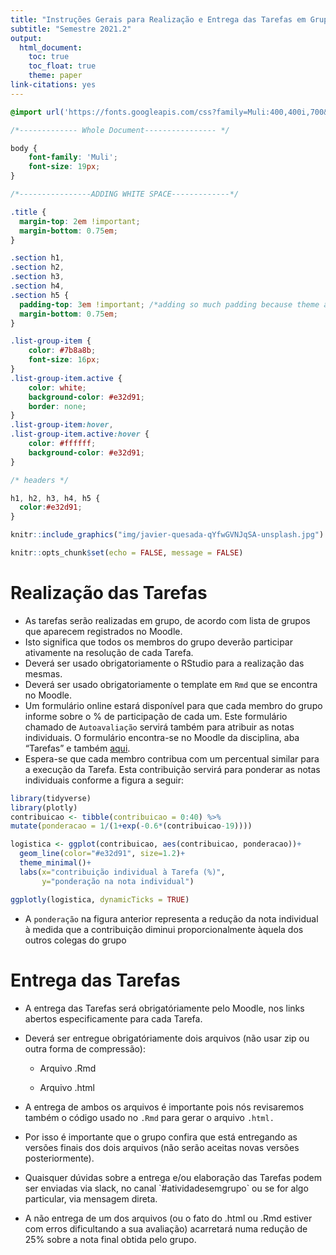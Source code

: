 ```yaml
---
title: "Instruções Gerais para Realização e Entrega das Tarefas em Grupo"
subtitle: "Semestre 2021.2"
output: 
  html_document:
    toc: true
    toc_float: true
    theme: paper
link-citations: yes
---
```


```css

@import url('https://fonts.googleapis.com/css?family=Muli:400,400i,700&display=swap');

/*------------- Whole Document---------------- */

body {
    font-family: 'Muli';
    font-size: 19px;
}

/*----------------ADDING WHITE SPACE-------------*/

.title {
  margin-top: 2em !important;
  margin-bottom: 0.75em;
}

.section h1,
.section h2, 
.section h3, 
.section h4, 
.section h5 { 
  padding-top: 3em !important; /*adding so much padding because theme adds a margin-top: -65px by default */
  margin-bottom: 0.75em;
}

.list-group-item {
    color: #7b8a8b;
    font-size: 16px;
}
.list-group-item.active {
    color: white;
    background-color: #e32d91;
    border: none;
}
.list-group-item:hover, 
.list-group-item.active:hover {
    color: #ffffff;
    background-color: #e32d91;
}

/* headers */

h1, h2, h3, h4, h5 {
  color:#e32d91;
}
```

```r
knitr::include_graphics("img/javier-quesada-qYfwGVNJqSA-unsplash.jpg")

```

```r
knitr::opts_chunk$set(echo = FALSE, message = FALSE)
```

# Realização das Tarefas

-   As tarefas serão realizadas em grupo, de acordo com lista de grupos que aparecem registrados no Moodle.
-   Isto significa que todos os membros do grupo deverão participar ativamente na resolução de cada Tarefa.
-   Deverá ser usado obrigatoriamente o RStudio para a realização das mesmas.
-   Deverá ser usado obrigatoriamente o template em `Rmd` que se encontra no Moodle.
-   Um formulário online estará disponível para que cada membro do grupo informe sobre o % de participação de cada um. Este formulário chamado de `Autoavaliação` servirá também para atribuir as notas individuais. O formulário encontra-se no Moodle da disciplina, aba "Tarefas" e também [aqui](https://docs.google.com/forms/d/e/1FAIpQLSdPSTKfdptFrRLhNt6dg2EGI7GGDdYJ5tEFJTu46MpSkjtOPA/viewform "clique no link").
-   Espera-se que cada membro contribua com um percentual similar para a execução da Tarefa. Esta contribuição servirá para ponderar as notas individuais conforme a figura a seguir:

```r
library(tidyverse)
library(plotly)
contribuicao <- tibble(contribuicao = 0:40) %>% 
mutate(ponderacao = 1/(1+exp(-0.6*(contribuicao-19))))

logistica <- ggplot(contribuicao, aes(contribuicao, ponderacao))+
  geom_line(color="#e32d91", size=1.2)+
  theme_minimal()+
  labs(x="contribuição individual à Tarefa (%)",
       y="ponderação na nota individual")

ggplotly(logistica, dynamicTicks = TRUE)
```

-   A `ponderação` na figura anterior representa a redução da nota individual à medida que a contribuição diminui proporcionalmente àquela dos outros colegas do grupo

# Entrega das Tarefas

-   A entrega das Tarefas será obrigatóriamente pelo Moodle, nos links abertos especificamente para cada Tarefa.

-   Deverá ser entregue obrigatóriamente dois arquivos (não usar zip ou outra forma de compressão):

    -   Arquivo .Rmd

    -   Arquivo .html

-   A entrega de ambos os arquivos é importante pois nós revisaremos também o código usado no `.Rmd` para gerar o arquivo `.html.`

-   Por isso é importante que o grupo confira que está entregando as versões finais dos dois arquivos (não serão aceitas novas versões posteriormente).

-   Quaisquer dúvidas sobre a entrega e/ou elaboração das Tarefas podem ser enviadas via slack, no canal \`\#atividadesemgrupo\` ou se for algo particular, via mensagem direta.

-   A não entrega de um dos arquivos (ou o fato do .html ou .Rmd estiver com erros dificultando a sua avaliação) acarretará numa redução de 25% sobre a nota final obtida pelo grupo.
